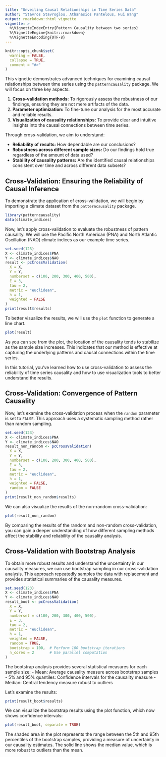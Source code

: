 ```yaml
---
title: "Unveiling Causal Relationships in Time Series Data"
author: "Stavros Stavroglou, Athanasios Pantelous, Hui Wang"
output: rmarkdown::html_vignette
vignette: >
  %\VignetteIndexEntry{Pattern Causality between two series}
  %\VignetteEngine{knitr::rmarkdown}
  %\VignetteEncoding{UTF-8}
---
```


```r
knitr::opts_chunk$set(
  warning = FALSE,
  collapse = TRUE,
  comment = "#>"
)
```

This vignette demonstrates advanced techniques for examining causal relationships between time series using the `patterncausality` package. We will focus on three key aspects:

1.  **Cross-validation methods:** To rigorously assess the robustness of our findings, ensuring they are not mere artifacts of the data.
2.  **Parameter optimization:** To fine-tune our analysis for the most accurate and reliable results.
3.  **Visualization of causality relationships:** To provide clear and intuitive insights into the causal connections between time series.

Through cross-validation, we aim to understand:

*   **Reliability of results:** How dependable are our conclusions?
*   **Robustness across different sample sizes:** Do our findings hold true regardless of the amount of data used?
*   **Stability of causality patterns:** Are the identified causal relationships consistent over time and across different data subsets?

## Cross-Validation: Ensuring the Reliability of Causal Inference

To demonstrate the application of cross-validation, we will begin by importing a climate dataset from the `patterncausality` package.

```r
library(patterncausality)
data(climate_indices)
```

Now, let's apply cross-validation to evaluate the robustness of pattern causality. We will use the Pacific North American (PNA) and North Atlantic Oscillation (NAO) climate indices as our example time series.

```r
set.seed(123)
X <- climate_indices$PNA
Y <- climate_indices$NAO
result <- pcCrossValidation(
  X = X, 
  Y = Y,  
  numberset = c(100, 200, 300, 400, 500),
  E = 3,
  tau = 2,
  metric = "euclidean",
  h = 1,
  weighted = FALSE
)
print(result$results)
```

To better visualize the results, we will use the `plot` function to generate a line chart.

```r
plot(result)
```

As you can see from the plot, the location of the causality tends to stabilize as the sample size increases. This indicates that our method is effective at capturing the underlying patterns and causal connections within the time series.

In this tutorial, you've learned how to use cross-validation to assess the reliability of time series causality and how to use visualization tools to better understand the results.

## Cross-Validation: Convergence of Pattern Causality

Now, let's examine the cross-validation process when the `random` parameter is set to `FALSE`. This approach uses a systematic sampling method rather than random sampling.

```r
set.seed(123)
X <- climate_indices$PNA
Y <- climate_indices$NAO
result_non_random <- pcCrossValidation(
  X = X,
  Y = Y,
  numberset = c(100, 200, 300, 400, 500),
  E = 3,
  tau = 2,
  metric = "euclidean",
  h = 1,
  weighted = FALSE,
  random = FALSE
)
print(result_non_random$results)
```

We can also visualize the results of the non-random cross-validation:

```r
plot(result_non_random)
```

By comparing the results of the random and non-random cross-validation, you can gain a deeper understanding of how different sampling methods affect the stability and reliability of the causality analysis.

## Cross-Validation with Bootstrap Analysis

To obtain more robust results and understand the uncertainty in our causality measures, we can use bootstrap sampling in our cross-validation analysis. This approach repeatedly samples the data with replacement and provides statistical summaries of the causality measures.

```r
set.seed(123)
X <- climate_indices$PNA
Y <- climate_indices$NAO
result_boot <- pcCrossValidation(
  X = X,
  Y = Y,
  numberset = c(100, 200, 300, 400, 500),
  E = 3,
  tau = 2,
  metric = "euclidean",
  h = 1,
  weighted = FALSE,
  random = TRUE,
  bootstrap = 100,  # Perform 100 bootstrap iterations
  n_cores = 2       # Use parallel computation
)
```

The bootstrap analysis provides several statistical measures for each sample size:
- Mean: Average causality measure across bootstrap samples
- 5% and 95% quantiles: Confidence intervals for the causality measure
- Median: Central tendency measure robust to outliers

Let's examine the results:

```r
print(result_boot$results)
```

We can visualize the bootstrap results using the plot function, which now shows confidence intervals:

```r
plot(result_boot, separate = TRUE)
```

The shaded area in the plot represents the range between the 5th and 95th percentiles of the bootstrap samples, providing a measure of uncertainty in our causality estimates. The solid line shows the median value, which is more robust to outliers than the mean.
